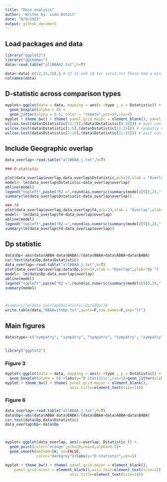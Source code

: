 ```yaml
---
title: "Main analysis"
author: 'Writen by: Ludo Dutoit'
date: "8/9/2023"
output: github_document
---
```


## Load packages and data

```r


library("ggplot2")
library("ggthemes")
data<-read.table("allBBAA2.txt",h=T)

data<-data[-c(12,15,18),] # 12 15 and 18 for sets2.txt Those had a minimum D value not matching the trees, suggesting possible incongruence on the tree
colnames(data)
```


##  D-statistic across comparison types

```r
myplot<-ggplot(data = data, mapping = aes(x =type , y = Dstatistic)) +
  geom_boxplot(alpha = 0) +
  geom_jitter(alpha = 0.5, color = "tomato",pch=19,cex=4) 
myplot + theme_bw() + theme( panel.grid.major = element_blank(), panel.grid.minor = element_blank())
wilcox.test(data$Dstatistic[11:15],(data$Dstatistic[6:10])) # past contact vs allopatry
wilcox.test(data$Dstatistic[1:5],(data$Dstatistic[11:15])) # sympatry vs allopatry
wilcox.test(data$Dstatistic[1:10],(data$Dstatistic[11:15])) # past contact and sympatry  
```

## Include Geographic overlap 

```r
data_overlap<-read.table("allBBAA.j.txt",h=T)

### D-statistic

plot(data_overlap$overlap,data_overlap$Dstatistic,pch=19,xlab = "Overlap",ylab="D statistic")
model<- lm(data_overlap$Dstatistic~data_overlap$overlap)
abline(model) 
legend("topleft",paste("R2 =",round(as.numeric(summary(model)[9]),2),"; p =",round(as.numeric( (summary(model)$coefficients[8])),2)))
summary(lm(data_overlap$Dstatistic~data_overlap$overlap))

### f4
plot(data_overlap$overlap,data_overlap$f4,pch=19,xlab = "Overlap",ylab="F4")
model<- lm(data_overlap$f4~data_overlap$overlap)
abline(model) 
legend("topleft",paste("R2 =",round(as.numeric(summary(model)[9]),2),"; p =",round(as.numeric( (summary(model)$coefficients[8])),2)))
summary(lm(data_overlap$f4~data_overlap$overlap))

```






## Dp statistic

```r
data$Dp<-abs(data$ABBA-data$BABA)/(data$BBAA+data$ABBA+data$BABA)
cor.test(data$Dp,data$Dstatistic)
data_overlap<-read.table("allBBAA.j.txt",h=T)
plot(data_overlap$overlap,data$Dp,pch=19,xlab = "Overlap",ylab="Dp ")
model<- lm(data$Dp~data_overlap$overlap)
abline(model) 
legend("topleft",paste("R2 =",round(as.numeric(summary(model)[9]),2),"; p =",round(as.numeric( (summary(model)$coefficients[8])),2)))
summary(model)



#summary(lm(data_overlap$Dstatistic~data$Dp))#
write.table(data,"BBAAwithDp.txt",quote=F,row.names=F,sep="\t")
```



## Main figures

```r
data$type<-c("sympatry", "sympatry", "sympatry", "sympatry", "sympatry", "parapatry", "parapatry", "parapatry", "parapatry", "parapatry", "allopatry", "allopatry", "allopatry", "allopatry", "allopatry")


library("ggplot2")
```

### Figure 3
```r

myplot<-ggplot(data = data, mapping = aes(x =type , y = Dstatistic)) +
  geom_boxplot(alpha = 0) +labs(y="D statistic",cex=5)+geom_jitter(alpha = 0.5, color = "tomato",pch=19,cex=4) 
myplot + theme_bw() + theme( panel.grid.major = element_blank(),                            panel.grid.minor = element_blank(),axis.text=element_text(size=12),
                             axis.title=element_text(size=14))
```


### Figure 6

```r
data_overlap<-read.table("allBBAA.j.txt",h=T)
data$Dp<-abs(data$ABBA-data$BABA)/(data$BBAA+data$ABBA+data$BABA)
cor.test(data$Dp,data$Dstatistic)
data_overlap$Dp<-data$Dp



myplot<-ggplot(data_overlap, aes(x=overlap, Dstatistic )) +
  geom_point(color="orange",pch=19,cex=4,alpha=0.5)+
  geom_smooth(method=lm, se=FALSE,
              color="darkgrey")+labs(y="D statistic",cex=5)

myplot + theme_bw() + theme( panel.grid.major = element_blank(),
    panel.grid.minor = element_blank(),axis.text=element_text(size=12),
                             axis.title=element_text(size=14)) 
```
